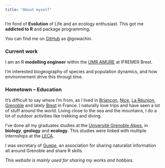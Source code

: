 ```yaml
---
title: "About myself"
---
```


I'm fond of __Evolution__ of Life and an ecology enthusiast. 
This got me __addicted to R__ and package programming.

You can find me on [GitHub](https://github.com/gowachin) as \@gowachin.

### Current work

I am an R __modelling engineer__ within the [UMR AMURE](https://www.umr-amure.fr/) at IFREMER Brest.

I'm interested biogeography of species and population dynamics, and how environnement drive this througt time.


### Hometown -- Education

It's difficult to say where I'm from, as I lived in [Briançon](https://en.wikipedia.org/wiki/Brian%C3%A7on), [Nice](https://en.wikipedia.org/wiki/Nice), [La Réunion](https://en.wikipedia.org/wiki/R%C3%A9union),  [Grenoble](https://en.wikipedia.org/wiki/Grenoble) and lately [Brest](https://fr.wikipedia.org/wiki/Brest) in France.
I naturally love trips and have seen a lot of stuff around the world.
Living close to the sea and the mountains, I do a lot of outdoor activities like trekking and diving.

I've done all my graduates studies at the [Université Grenoble Alpes](https://www.univ-grenoble-alpes.fr/english/), in __biology__, __geology__ and __ecology__.
This studies were linked with multiple internships at the [LECA](https://leca.osug.fr/). 

I was secretary of [Guepe](https://www.facebook.com/associationguepe/), an association for sharing naturalist information all around Grenoble and share R skills.


_This website is mainly used for sharing my works and hobbies._